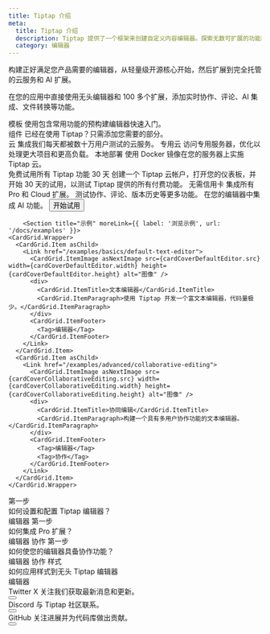 ```yaml
---
title: Tiptap 介绍
meta:
  title: Tiptap 介绍
  description: Tiptap 提供了一个框架来创建自定义内容编辑器。探索无数可扩展的功能和方便的云服务。
  category: 编辑器
---
```



构建正好满足您产品需要的编辑器，从轻量级开源核心开始，然后扩展到完全托管的云服务和 AI 扩展。

在您的应用中直接使用无头编辑器和 100 多个扩展，添加实时协作、评论、AI 集成、文件转换等功能。

<div className="grid gap-20">
    <Section title="从模板开始"
             description="使用我们的编辑器模板将 Tiptap 编辑器集成到您的应用中，或选择您自己的 UI 组件。一旦集成，您可以使用更多无头 Tiptap 扩展进行扩展，并根据您的喜好进行自定义。">
    <CardGrid.Wrapper>
            <CardGrid.Item asChild>
                <Link href="/ui-components/templates/simple-editor">
                    <CardGrid.ItemImage asNextImage src={cardCoverSimpleEditorTemplate.src} width={cardCoverSimpleEditorTemplate.width} height={cardCoverSimpleEditorTemplate.height} alt="图像" />
                    <div>
                        <CardGrid.ItemTitle>模板</CardGrid.ItemTitle>
                        <CardGrid.ItemParagraph>使用包含常用功能的预构建编辑器快速入门。</CardGrid.ItemParagraph>
                    </div>
                    <CardGrid.ItemFooter>
                    </CardGrid.ItemFooter>
                </Link>
            </CardGrid.Item>
            <CardGrid.Item asChild>
                <Link href="/ui-components/components/overview">
                    <CardGrid.ItemImage asNextImage src={cardCoverUIComponents.src} width={cardCoverUIComponents.width} height={cardCoverUIComponents.height} alt="图像" />
                    <div>
                        <CardGrid.ItemTitle>组件</CardGrid.ItemTitle>
                        <CardGrid.ItemParagraph>已经在使用 Tiptap？只需添加您需要的部分。</CardGrid.ItemParagraph>
                    </div>
                    <CardGrid.ItemFooter>
                    </CardGrid.ItemFooter>
                </Link>
            </CardGrid.Item>
        </CardGrid.Wrapper>
    </Section>
  <Section
    title="按功能浏览"
    description="查看我们的文档和示例，了解如何将更高级的 Tiptap 功能合并到您的技术栈中。"
  >
    <div className="grid sm:grid-cols-2 gap-5">
      <ProductCard
        title="编辑器"
        description="无头且框架无关的富文本编辑器，基于 ProseMirror。"
        tags={["开源"]}
        documentationUrl="/editor/getting-started/overview"
        secondaryUrl="/examples/basics/default-text-editor"
        icon={editorIcon.src}
      />
      <ProductCard
        title="协作"
        description="支持离线优先的实时文档编辑。"
        tags={["云", "本地"]}
        documentationUrl="/collaboration/getting-started/overview"
        secondaryUrl="/collaboration/getting-started/install"
        icon={collabIcon.src}
      />
      <ProductCard
        title="内容 AI"
        description="在 AI 建议、内联 AI 编辑器命令和流式响应的帮助下编写内容。"
        tags={["云", "本地"]}
        documentationUrl="/content-ai/getting-started/overview"
        secondaryUrl="/content-ai/capabilities/generation/overview#example"
        icon={contentAIIcon.src}
      />
      <ProductCard
        title="评论"
        description="向您的编辑器添加评论，并通过评论 REST API 对其进行管理。"
        tags={["云", "本地"]}
        documentationUrl="/comments/getting-started/overview"
        secondaryUrl="/comments/getting-started/overview#comments-example"
        icon={commentsIcon.src}
      />
      <ProductCard
        title="文档"
        description="在您的前端或服务器端管理和处理文档。"
        tags={["云", "本地"]}
        documentationUrl="/collaboration/documents"
        icon={documentsIcon.src}
      />
      <ProductCard
        title="转换"
        description="在编辑器或 REST API 中导入和导出 DOCX 和其他文件类型"
        tags={["云", "本地"]}
        documentationUrl="/conversion/getting-started/overview"
        icon={conversionIcon.src}
      />
    </div>
  </Section>

  <Section
    title="集成或部署 Tiptap 云"
    description="将 Tiptap 云服务集成到您的环境中，或在您自己的基础设施中部署我们的本地版本。选择最适合您性能、管理和可伸缩性需求的解决方案。"
  >
    <Grid.Wrapper className="sm:grid-cols-2 lg:grid-cols-3">
      <Grid.Item>
        <Grid.ItemHeader>
          <CloudIcon className="w-6 h-6" />
        </Grid.ItemHeader>
        <Grid.ItemContent>
          <Grid.ItemTitle>云</Grid.ItemTitle>
          <Grid.ItemParagraph>集成我们每天都被数十万用户测试的云服务。</Grid.ItemParagraph>
        </Grid.ItemContent>
      </Grid.Item>
      <Grid.Item>
        <Grid.ItemHeader>
          <DedicatedCloudIcon className="w-6 h-6" />
        </Grid.ItemHeader>
        <Grid.ItemContent>
          <Grid.ItemTitle>专用云</Grid.ItemTitle>
          <Grid.ItemParagraph>访问专用服务器，优化以处理更大项目和更高负载。</Grid.ItemParagraph>
        </Grid.ItemContent>
      </Grid.Item>
    <Grid.Item>
        <Grid.ItemHeader>
            <OnPremisesIcon className="w-6 h-6" />
        </Grid.ItemHeader>
        <Grid.ItemContent>
            <Grid.ItemTitle>本地部署</Grid.ItemTitle>
            <Grid.ItemParagraph>使用 Docker 镜像在您的服务器上实施 Tiptap 云。</Grid.ItemParagraph>
        </Grid.ItemContent>
    </Grid.Item>
    </Grid.Wrapper>
  </Section>
        <CtaBox.Wrapper variant="light">
            <CtaBox.Title>免费试用所有 Tiptap 功能 30 天</CtaBox.Title>
            <CtaBox.Description>
                创建一个 Tiptap 云帐户，打开您的仪表板，并开始 30 天的试用，以测试 Tiptap 提供的所有付费功能。
            </CtaBox.Description>
            <CtaBox.List>
                <CtaBox.ListItem title="30 天试用：">无需信用卡</CtaBox.ListItem>
                <CtaBox.ListItem title="编辑器功能：">集成所有 Pro 和 Cloud 扩展。</CtaBox.ListItem>
                <CtaBox.ListItem title="所有付费功能：">测试协作、评论、版本历史等更多功能。</CtaBox.ListItem>
                <CtaBox.ListItem title="AI 功能：">在您的编辑器中集成 AI 功能。</CtaBox.ListItem>
            </CtaBox.List>
            <CtaBox.Actions className="-mx-3">
                <Button variant="tertiary" asChild>
                    <Link href="https://cloud.tiptap.dev/register">
                        开始试用
                        <ArrowRightIcon className="w-4 h-4" />
                    </Link>
                </Button>
            </CtaBox.Actions>
        </CtaBox.Wrapper>

        <Section title="示例" moreLink={{ label: '浏览示例', url: '/docs/examples' }}>
    <CardGrid.Wrapper>
      <CardGrid.Item asChild>
        <Link href="/examples/basics/default-text-editor">
          <CardGrid.ItemImage asNextImage src={cardCoverDefaultEditor.src} width={cardCoverDefaultEditor.width} height={cardCoverDefaultEditor.height} alt="图像" />
          <div>
            <CardGrid.ItemTitle>文本编辑器</CardGrid.ItemTitle>
            <CardGrid.ItemParagraph>使用 Tiptap 开发一个富文本编辑器，代码量极少。</CardGrid.ItemParagraph>
          </div>
          <CardGrid.ItemFooter>
            <Tag>编辑器</Tag>
          </CardGrid.ItemFooter>
        </Link>
      </CardGrid.Item>
      <CardGrid.Item asChild>
        <Link href="/examples/advanced/collaborative-editing">
          <CardGrid.ItemImage asNextImage src={cardCoverCollaborativeEditing.src} width={cardCoverCollaborativeEditing.width} height={cardCoverCollaborativeEditing.height} alt="图像" />
          <div>
            <CardGrid.ItemTitle>协同编辑</CardGrid.ItemTitle>
            <CardGrid.ItemParagraph>构建一个具有多用户协作功能的文本编辑器。</CardGrid.ItemParagraph>
          </div>
          <CardGrid.ItemFooter>
            <Tag>编辑器</Tag>
            <Tag>协作</Tag>
          </CardGrid.ItemFooter>
        </Link>
      </CardGrid.Item>
    </CardGrid.Wrapper>
  </Section>
  <Section title="指南" moreLink={{ label: '浏览指南', url: '/docs/guides' }}>
    <CardGrid.Wrapper>
      <CardGrid.Item asChild>
          <Link href="/editor/getting-started/configure">
          <CardGrid.Subtitle size="sm">第一步</CardGrid.Subtitle>
          <div>
            <CardGrid.ItemTitle>如何设置和配置 Tiptap 编辑器？</CardGrid.ItemTitle>
          </div>
          <CardGrid.ItemFooter>
            <Tag>编辑器</Tag>
          </CardGrid.ItemFooter>
        </Link>
      </CardGrid.Item>
      <CardGrid.Item asChild>
          <Link href="/guides/pro-extensions">
          <CardGrid.Subtitle size="sm">第一步</CardGrid.Subtitle>
          <div>
            <CardGrid.ItemTitle>如何集成 Pro 扩展？</CardGrid.ItemTitle>
          </div>
          <CardGrid.ItemFooter>
            <Tag>编辑器</Tag>
            <Tag>协作</Tag>
          </CardGrid.ItemFooter>
        </Link>
      </CardGrid.Item>
      <CardGrid.Item asChild>
          <Link href="/collaboration/getting-started/install">
          <CardGrid.Subtitle size="sm">第一步</CardGrid.Subtitle>
          <div>
              <CardGrid.ItemTitle>如何使您的编辑器具备协作功能？</CardGrid.ItemTitle>
          </div>
          <CardGrid.ItemFooter>
            <Tag>编辑器</Tag>
            <Tag>协作</Tag>
          </CardGrid.ItemFooter>
        </Link>
      </CardGrid.Item>
      <CardGrid.Item asChild>
          <Link href="/editor/getting-started/style-editor">
            <CardGrid.Subtitle size="sm">样式</CardGrid.Subtitle>
          <div>
              <CardGrid.ItemTitle>如何应用样式到无头 Tiptap 编辑器</CardGrid.ItemTitle>
          </div>
          <CardGrid.ItemFooter>
            <Tag>编辑器</Tag>
          </CardGrid.ItemFooter>
        </Link>
      </CardGrid.Item>
    </CardGrid.Wrapper>
  </Section>
  <Section title="社区">
    <Grid.Wrapper className="sm:grid-cols-2 lg:grid-cols-3">
      <Grid.Item asChild>
        <Link href="https://x.com/tiptap_editor" target="_blank" rel="nofollow noreferrer">
          <Grid.ItemHeader>
            <XIcon className="w-6 h-6" />
          </Grid.ItemHeader>
          <Grid.ItemContent>
            <Grid.ItemTitle><span className="line-through">Twitter</span> X</Grid.ItemTitle>
            <Grid.ItemParagraph>关注我们获取最新消息和更新。</Grid.ItemParagraph>
          </Grid.ItemContent>
          <div className="mt-4">
            <Button className="inline-block" size="small" variant="secondary">
              <ArrowRightIcon className="w-4 h-4" />
            </Button>
          </div>
        </Link>
      </Grid.Item>
      <Grid.Item asChild>
        <Link href="https://tiptap.dev/discord" target="_blank" rel="nofollow noreferrer">
          <Grid.ItemHeader>
            <DiscordIcon className="size-6" />
          </Grid.ItemHeader>
          <Grid.ItemContent>
            <Grid.ItemTitle>Discord</Grid.ItemTitle>
            <Grid.ItemParagraph>与 Tiptap 社区联系。</Grid.ItemParagraph>
          </Grid.ItemContent>
          <div className="mt-4">
            <Button className="inline-block" size="small" variant="secondary">
              <ArrowRightIcon className="w-4 h-4" />
            </Button>
          </div>
        </Link>
      </Grid.Item>
      <Grid.Item asChild>
        <Link href="https://github.com/ueberdosis/tiptap" target="_blank" rel="nofollow noreferrer">
          <Grid.ItemHeader>
            <GithubIcon className="w-6 h-6" />
          </Grid.ItemHeader>
          <Grid.ItemContent>
            <Grid.ItemTitle>GitHub</Grid.ItemTitle>
            <Grid.ItemParagraph>关注进展并为代码库做出贡献。</Grid.ItemParagraph>
          </Grid.ItemContent>
          <div className="mt-4">
            <Button className="inline-block" size="small" variant="secondary">
              <ArrowRightIcon className="w-4 h-4" />
            </Button>
          </div>
        </Link>
      </Grid.Item>
    </Grid.Wrapper>
  </Section>
</div>